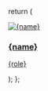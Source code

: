   return (
    <a
      href={href}
      target="_blank"
      className="card block not-prose font-normal group relative my-2 ring-2 rounded-lg bg-purple-400 dark:bg-purple-600"
    >
      <div className="flex items-center gap-2 p-4 dark:hover:text-green-500">
        <div className="flex-shrink-0">
          <img
            src={img}
            alt={name}
            className="w-12 h-12 rounded-full object-cover"
          />
        </div>
        <div className="flex-grow">
          <h3 className="text-base font-semibold mb-0.5 text-inherit">
            {name}
          </h3>
          <p className="text-sm text-gray-600 dark:text-gray-400 m-0">{role}</p>
        </div>
      </div>
    </a>
  );
};
